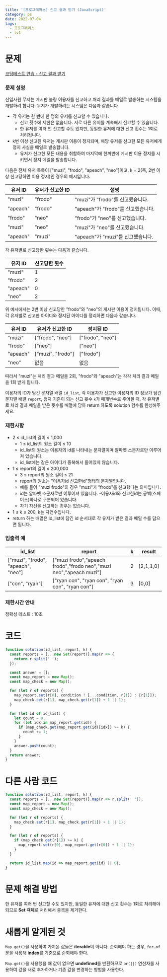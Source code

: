 ```yaml
---
title: '[프로그래머스] 신고 결과 받기 (JavaScript)'
category: ps
date: 2022-07-04
tags:
  - 프로그래머스
  - lv1
---
```


# 문제

[코딩테스트 연습 - 신고 결과 받기](https://school.programmers.co.kr/learn/courses/30/lessons/92334)

### 문제 설명

신입사원 무지는 게시판 불량 이용자를 신고하고 처리 결과를 메일로 발송하는 시스템을 개발하려 합니다. 무지가 개발하려는 시스템은 다음과 같습니다.

- 각 유저는 한 번에 한 명의 유저를 신고할 수 있습니다.
  - 신고 횟수에 제한은 없습니다. 서로 다른 유저를 계속해서 신고할 수 있습니다.
  - 한 유저를 여러 번 신고할 수도 있지만, 동일한 유저에 대한 신고 횟수는 1회로 처리됩니다.
- k번 이상 신고된 유저는 게시판 이용이 정지되며, 해당 유저를 신고한 모든 유저에게 정지 사실을 메일로 발송합니다.
  - 유저가 신고한 모든 내용을 취합하여 마지막에 한꺼번에 게시판 이용 정지를 시키면서 정지 메일을 발송합니다.

다음은 전체 유저 목록이 ["muzi", "frodo", "apeach", "neo"]이고, k = 2(즉, 2번 이상 신고당하면 이용 정지)인 경우의 예시입니다.

| 유저 ID  | 유저가 신고한 ID | 설명                               |
| -------- | ---------------- | ---------------------------------- |
| "muzi"   | "frodo"          | "muzi"가 "frodo"를 신고했습니다.   |
| "apeach" | "frodo"          | "apeach"가 "frodo"를 신고했습니다. |
| "frodo"  | "neo"            | "frodo"가 "neo"를 신고했습니다.    |
| "muzi"   | "neo"            | "muzi"가 "neo"를 신고했습니다.     |
| "apeach" | "muzi"           | "apeach"가 "muzi"를 신고했습니다.  |

각 유저별로 신고당한 횟수는 다음과 같습니다.

| 유저 ID  | 신고당한 횟수 |
| -------- | ------------- |
| "muzi"   | 1             |
| "frodo"  | 2             |
| "apeach" | 0             |
| "neo"    | 2             |

위 예시에서는 2번 이상 신고당한 "frodo"와 "neo"의 게시판 이용이 정지됩니다. 이때, 각 유저별로 신고한 아이디와 정지된 아이디를 정리하면 다음과 같습니다.

| 유저 ID  | 유저가 신고한 ID  | 정지된 ID        |
| -------- | ----------------- | ---------------- |
| "muzi"   | ["frodo", "neo"]  | ["frodo", "neo"] |
| "frodo"  | ["neo"]           | ["neo"]          |
| "apeach" | ["muzi", "frodo"] | ["frodo"]        |
| "neo"    | 없음              | 없음             |

따라서 "muzi"는 처리 결과 메일을 2회, "frodo"와 "apeach"는 각각 처리 결과 메일을 1회 받게 됩니다.

이용자의 ID가 담긴 문자열 배열 `id_list`, 각 이용자가 신고한 이용자의 ID 정보가 담긴 문자열 배열 `report`, 정지 기준이 되는 신고 횟수 `k`가 매개변수로 주어질 때, 각 유저별로 처리 결과 메일을 받은 횟수를 배열에 담아 return 하도록 solution 함수를 완성해주세요.

### 제한사항

- 2 ≤ id_list의 길이 ≤ 1,000
  - 1 ≤ id_list의 원소 길이 ≤ 10
  - id_list의 원소는 이용자의 id를 나타내는 문자열이며 알파벳 소문자로만 이루어져 있습니다.
  - id_list에는 같은 아이디가 중복해서 들어있지 않습니다.
- 1 ≤ report의 길이 ≤ 200,000
  - 3 ≤ report의 원소 길이 ≤ 21
  - report의 원소는 "이용자id 신고한id"형태의 문자열입니다.
  - 예를 들어 "muzi frodo"의 경우 "muzi"가 "frodo"를 신고했다는 의미입니다.
  - id는 알파벳 소문자로만 이루어져 있습니다. -이용자id와 신고한id는 공백(스페이스)하나로 구분되어 있습니다.
  - 자기 자신을 신고하는 경우는 없습니다.
- 1 ≤ k ≤ 200, k는 자연수입니다.
- return 하는 배열은 id_list에 담긴 id 순서대로 각 유저가 받은 결과 메일 수를 담으면 됩니다.

### 입출력 예

| id_list                            | report                                                             | k   | result    |
| ---------------------------------- | ------------------------------------------------------------------ | --- | --------- |
| ["muzi", "frodo", "apeach", "neo"] | ["muzi frodo","apeach frodo","frodo neo","muzi neo","apeach muzi"] | 2   | [2,1,1,0] |
| ["con", "ryan"]                    | ["ryan con", "ryan con", "ryan con", "ryan con"]                   | 3   | [0,0]     |

### 제한시간 안내

정확성 테스트 : 10초

# 코드

```js
function solution(id_list, report, k) {
  const reports = [...new Set(report)].map(r => {
    return r.split(' ');
  });

  const answer = [];
  const map_report = new Map();
  const map_check = new Map();

  for (let r of reports) {
    map_report.set(r[0], condition ? [...condition, r[1]] : [r[1]]);
    map_check.set(r[1], map_check.get(r[1]) + 1 || 1);
  }

  for (let id of id_list) {
    let count = 0;
    for (let idx in map_report.get(id)) {
      if (map_check.get(map_report.get(id)[idx]) >= k) {
        count += 1;
      }
    }
    answer.push(count);
  }
  return answer;
}
```

# 다른 사람 코드

```js
function solution(id_list, report, k) {
  const reports = [...new Set(report)].map(r => r.split(' '));
  const map_report = new Map();
  const map_check = new Map();

  for (let r of reports) {
    map_check.set(r[1], map_check.get(r[1]) + 1 || 1);
  }

  for (let r of reports) {
    if (map_check.get(r[1]) >= k) {
      map_report.set(r[0], map_report.get(r[0]) + 1 || 1);
    }
  }

  return id_list.map(id => map_report.get(id) || 0);
}
```

# 문제 해결 방법

한 유저를 여러 번 신고할 수도 있지만, 동일한 유저에 대한 신고 횟수는 1회로 처리해야 되므로 **Set 객체**로 처리해서 중복을 제거한다.

# 새롭게 알게된 것

`Map.get()`을 사용하여 가져온 값들은 **iterable**이 아니다. 순회해야 하는 경우, `for…of` 문을 사용해 **index**를 기준으로 순회해야 한다.

`Map.get()`을 사용했을 때 값이 없으면 **undefined**를 반환하므로 `or(||)` 연산자를 사용하여 값을 새로 추가하거나 기존 값을 변경하는 방법을 사용한다.
